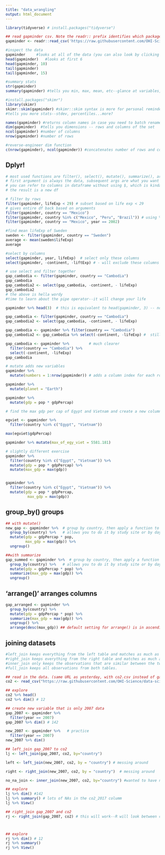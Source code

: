 ```yaml
---
title: "data_wrangling"
output: html_document
---
```


```r
library(tidyverse) # install.packages("tidyverse")
```

```r
## read gapminder csv. Note the readr:: prefix identifies which package it's in
gapminder <- readr::read_csv('https://raw.githubusercontent.com/OHI-Science/data-science-training/master/data/gapminder.csv')

#inspect the data
gapminder     #looks at all of the data (you can also look by clicking in global envt)
head(gapminder)   #looks at first 6
head(gapminder, 10)
tail(gapminder)
tail(gapminder, 15)

#summary stats
str(gapminder)
summary(gapminder) #tells you min, max, mean, etc--glance at variables, not really useful if not numeric

#install.packages("skimr")
library(skimr)
skimr::skim(gapminder) #skimr::skim syntax is more for personal reminder 
#tells you more stats--stdev, percentiles...more?

names(gapminder) #returns column names in case you need to batch rename them
dim(gapminder)  #tells you dimensions -- rows and columns of the set
ncol(gapminder) #number of columns
nrow(gapminder) #number of rows

#reverse-engineer dim function
c(nrow(gapminder), ncol(gapminder)) #concatenates number of rows and columns

```

## Dplyr!

```r
# most used functions are filter(), select(), mutate(), summarize(), arrange()
# first argument is always the data, subsequent args are what you want to do with it
# you can refer to columns in dataframe without using $, which is kinda messy (but I like it!)
# the result is a new df

# filter by rows
filter(gapminder, lifeExp < 29) # subset based on life exp < 29
# gives entire df back based on arguments
filter(gapminder, country == "Mexico")
filter(gapminder, country %in% c("Mexico", "Peru", "Brazil")) # using %in% allows filter() to search more than one argument/return a list
filter(gapminder, country == "Mexico", year == 2002)

#find mean lifeExp of Sweden
sweden <- filter(gapminder, country == "Sweden")
average <- mean(sweden$lifeExp)
average
```

```r
#select by columns
select(gapminder, year, lifeExp)  # select only these columns
select(gapminder, -continent, -liftExp) # - will exclude these columns

# use select and filter together
gap_cambodia <- filter(gapminder, country == "Cambodia")
gap_cambodia
gap_cambodia2 <- select(gap_cambodia, -continent, - lifeExp)
gap_cambodia2
# the above is hella wordy
#time to learn about the pipe operator--it will change your life
```


```r
gapminder %>% head(3)  # this is equivalent to head(gapminder, 3) -- not super impressive

gap_cambodia <- filter(gapminder, country == "Cambodia")
gap_cambodia2 <- select(gap_cambodia, -continent, - lifeExp)

gap_cambodia <- gapminder %>% filter(country == "Cambodia")
gap_cambodia2 <- gap_cambodia %>% select(-continent, -lifeExp) #  still wordy

gap_cambodia <- gapminder %>%         # much clearer
  filter(country == "Cambodia") %>%
  select(-continent, -lifeExp)
gap_cambodia

```


```r
# mutate adds new variables
gapminder %>% 
  mutate(numbers = 1:nrow(gapminder)) # adds a column index for each row

gapminder %>% 
  mutate(planet = "Earth")

gapminder %>% 
  mutate(gdp = pop * gdpPercap)
```

```r
# find the max gdp per cap of Egypt and Vietnam and create a new column

egviet <- gapminder %>% 
  filter(country %in% c("Egypt", "Vietnam"))

max(egviet$gdpPercap)

gapminder %>% mutate(max_of_egy_viet = 5581.181)

# slightly different exercise
gapminder %>% 
  filter(country %in% c("Egypt", "Vietnam")) %>% 
  mutate(gdp = pop * gdpPercap) %>% 
  mutate(max_gdp = max(gdp))


gapminder %>% 
  filter(country %in% c("Egypt", "Vietnam")) %>% 
  mutate(gdp = pop * gdpPercap, 
          max_gdp = max(gdp))
```

## group_by() groups

```r
## with mutate()
new_gap <- gapminder %>%  # group by country, then apply a function to those groups, then ungroup
  group_by(country) %>%   # allows you to do it by study site or by day or something
  mutate(gdp = gdpPercap * pop,
         max_gdp = max(gdp)) %>% 
  ungroup()

##with summarize
gap_summed <- gapminder %>%  # group by country, then apply a function to those groups, then ungroup
  group_by(country) %>%   # allows you to do it by study site or by day or something
  mutate(gdp = gdpPercap * pop) %>% 
  summarize(max_gdp = max(gdp)) %>% 
  ungroup()
```

## 'arrange()' arranges columns
```r
gap_arranged <- gapminder %>%  
  group_by(country) %>%   
  mutate(gdp = gdpPercap * pop) %>% 
  summarize(max_gdp = max(gdp)) %>% 
  ungroup() %>% 
  arrange(desc(max_gdp)) ## default setting for arrange() is in ascending order--desc() flips it

```

## joining datasets
```r
#left_join keeps everything from the left table and matches as much as it can from the right table. In R, the first thing that you type will be the left table (because it’s on the left)
#right_join keeps everything from the right table and matches as much as it can from the left table
#inner_join only keeps the observations that are similar between the two tables
#full_join keeps all observations from both tables.

## read in the data. (same URL as yesterday, with co2.csv instead of gapminder.csv)
co2 <- read_csv("https://raw.githubusercontent.com/OHI-Science/data-science-training/master/data/co2.csv")

## explore
co2 %>% head()
co2 %>% dim() # 12

## create new variable that is only 2007 data
gap_2007 <- gapminder %>%
  filter(year == 2007) 
gap_2007 %>% dim() # 142  

new_2007 <- gapminder %>%   # practice
  filter(year == 2007)
new_2007 %>% dim()

## left_join gap_2007 to co2
lj <- left_join(gap_2007, co2, by="country")

left <- left_join(new_2007, co2, by = "country") # messing around

right <- right_join(new_2007, co2, by = "country")  # messing around

no_na_join <- inner_join(new_2007, co2, by="country") #wanted to have no "NA" cells

## explore
lj %>% dim() #142
lj %>% summary() # lots of NAs in the co2_2017 columm
lj %>% View() 

## right_join gap_2007 and co2
rj <- right_join(gap_2007, co2) # this will work--R will look between column names and see where they can match up--however, it's not a great idea to do this because it makes the code less clear



## explore
rj %>% dim() # 12
rj %>% summary()
rj %>% View() 

```
















